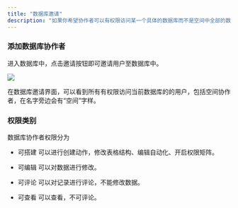 ```yaml
---
title: "数据库邀请"
description: "如果你希望协作者可以有权限访问某一个具体的数据库而不是空间中全部的数据库，此时可以将用户邀请到具体的数据库中成为数据库协作者"
---
```


### 添加数据库协作者

进入数据库中，点击邀请按钮即可邀请用户至数据库中。

![](/images/ji-ben-gong-neng/xie-zuo/4b36e1a9078aa6ba.png)

在数据库邀请界面，可以看到所有有权限访问当前数据库的的用户，包括空间协作者，在名字旁边会有“空间”字样。

### 权限类别

数据库协作者权限分为

* 可搭建 可以进行创建动作，修改表格结构、编辑自动化、开启权限矩阵。

* 可编辑 可以对数据进行修改。

* 可评论 可以对记录进行评论，不能修改数据。

* 可查看 可以查看，不可评论。

